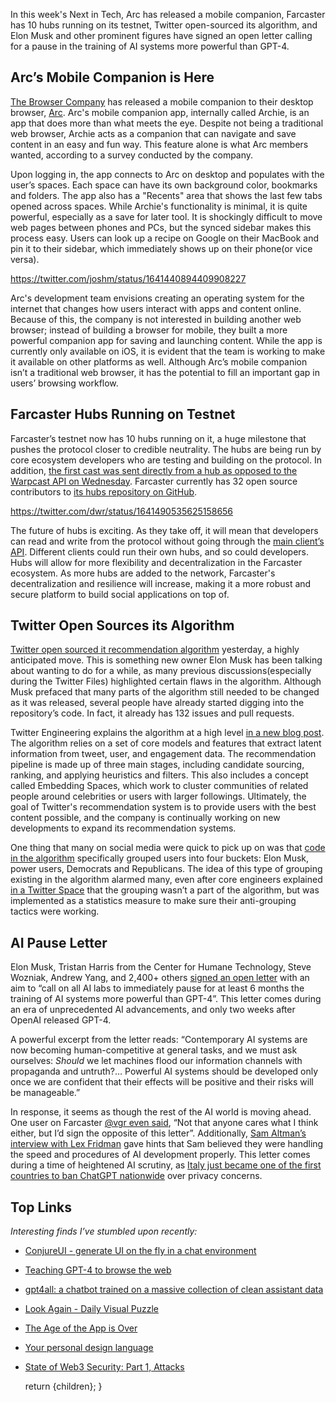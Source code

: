 
<ArticleMetaTags 
  title="Next in Tech - Apr. 1, 2023" 
  description="Next in Tech - Apr. 1, 2023"
  slug="next-in-tech-apr-1-2023"
  image="https://res.cloudinary.com/dz3c2rl2o/image/upload/v1704142854/media/NextInTechApr12023.png"
/>

In this week's Next in Tech, Arc has released a mobile companion, Farcaster has 10 hubs running on its testnet, Twitter open-sourced its algorithm, and Elon Musk and other prominent figures have signed an open letter calling for a pause in the training of AI systems more powerful than GPT-4.

## Arc’s Mobile Companion is Here

[The Browser Company](https://thebrowser.company/) has released a mobile companion to their desktop browser, [Arc](https://arc.net). Arc's mobile companion app, internally called Archie, is an app that does more than what meets the eye. Despite not being a traditional web browser, Archie acts as a companion that can navigate and save content in an easy and fun way. This feature alone is what Arc members wanted, according to a survey conducted by the company.

Upon logging in, the app connects to Arc on desktop and populates with the user’s spaces. Each space can have its own background color, bookmarks and folders. The app also has a "Recents" area that shows the last few tabs opened across spaces. While Archie's functionality is minimal, it is quite powerful, especially as a save for later tool. It is shockingly difficult to move web pages between phones and PCs, but the synced sidebar makes this process easy. Users can look up a recipe on Google on their MacBook and pin it to their sidebar, which immediately shows up on their phone(or vice versa).

https://twitter.com/joshm/status/1641440894409908227

Arc's development team envisions creating an operating system for the internet that changes how users interact with apps and content online. Because of this, the company is not interested in building another web browser; instead of building a browser for mobile, they built a more powerful companion app for saving and launching content. While the app is currently only available on iOS, it is evident that the team is working to make it available on other platforms as well. Although Arc’s mobile companion isn’t a traditional web browser, it has the potential to fill an important gap in users’ browsing workflow.

## Farcaster Hubs Running on Testnet

Farcaster’s testnet now has 10 hubs running on it, a huge milestone that pushes the protocol closer to credible neutrality. The hubs are being run by core ecosystem developers who are testing and building on the protocol. In addition, [the first cast was sent directly from a hub as opposed to the Warpcast API on Wednesday](https://warpcast.com/dwr/0x36367c). Farcaster currently has 32 open source contributors to [its hubs repository on GitHub](https://github.com/farcasterxyz/hub-monorepo).

https://twitter.com/dwr/status/1641490535625158656

The future of hubs is exciting. As they take off, it will mean that developers can read and write from the protocol without going through the [main client’s API](https://warpcast.notion.site/Merkle-v2-API-Documentation-c19a9494383a4ce0bd28db6d44d99ea8). Different clients could run their own hubs, and so could developers. Hubs will allow for more flexibility and decentralization in the Farcaster ecosystem. As more hubs are added to the network, Farcaster's decentralization and resilience will increase, making it a more robust and secure platform to build social applications on top of.

## Twitter Open Sources its Algorithm

[Twitter open sourced it recommendation algorithm](https://github.com/twitter/the-algorithm/) yesterday, a highly anticipated move. This is something new owner Elon Musk has been talking about wanting to do for a while, as many previous discussions(especially during the Twitter Files) highlighted certain flaws in the algorithm. Although Musk prefaced that many parts of the algorithm still needed to be changed as it was released, several people have already started digging into the repository’s code. In fact, it already has 132 issues and pull requests.

<CldImage src="media/TwitterAlgoDiagram.png" alt="Twitter algorithm diagram" width="700" height="700" className="p-2 pt-0" />

Twitter Engineering explains the algorithm at a high level [in a new blog post](https://blog.twitter.com/engineering/en_us/topics/open-source/2023/twitter-recommendation-algorithm). The algorithm relies on a set of core models and features that extract latent information from tweet, user, and engagement data. The recommendation pipeline is made up of three main stages, including candidate sourcing, ranking, and applying heuristics and filters. This also includes a concept called Embedding Spaces, which work to cluster communities of related people around celebrities or users with larger followings. Ultimately, the goal of Twitter's recommendation system is to provide users with the best content possible, and the company is continually working on new developments to expand its recommendation systems.

<CldImage src="media/TwitterAlgoCodeSnippet.jpg" alt="Twitter algorithm code snippet" width="700" height="700" className="p-2 pt-0" />

One thing that many on social media were quick to pick up on was that [code in the algorithm](https://github.com/twitter/the-algorithm/blob/7f90d0ca342b928b479b512ec51ac2c3821f5922/home-mixer/server/src/main/scala/com/twitter/home_mixer/functional_component/decorator/HomeTweetTypePredicates.scala#L224-L247) specifically grouped users into four buckets: Elon Musk, power users, Democrats and Republicans. The idea of this type of grouping existing in the algorithm alarmed many, even after core engineers explained [in a Twitter Space](https://twitter.com/elonmusk/status/1641880448061120513) that the grouping wasn’t a part of the algorithm, but was implemented as a statistics measure to make sure their anti-grouping tactics were working.

## AI Pause Letter

Elon Musk, Tristan Harris from the Center for Humane Technology, Steve Wozniak, Andrew Yang, and 2,400+ others [signed an open letter](https://futureoflife.org/open-letter/pause-giant-ai-experiments/) with an aim to “call on all AI labs to immediately pause for at least 6 months the training of AI systems more powerful than GPT-4”. This letter comes during an era of unprecedented AI advancements, and only two weeks after OpenAI released GPT-4.

A powerful excerpt from the letter reads: “Contemporary AI systems are now becoming human-competitive at general tasks, and we must ask ourselves: _Should_ we let machines flood our information channels with propaganda and untruth?… Powerful AI systems should be developed only once we are confident that their effects will be positive and their risks will be manageable.”

<CldImage src="media/PauseAIOpenLetter.jpg" alt="Pause AI advancement open letter" width="700" height="700" className="p-2 pt-0" />

In response, it seems as though the rest of the AI world is moving ahead. One user on Farcaster [@vgr even said](https://warpcast.com/vgr/0x6089f3), “Not that anyone cares what I think either, but I’d sign the opposite of this letter”. Additionally, [Sam Altman’s interview with Lex Fridman](https://www.youtube.com/watch?v=L_Guz73e6fw&t=34s) gave hints that Sam believed they were handling the speed and procedures of AI development properly. This letter comes during a time of heightened AI scrutiny, as [Italy just became one of the first countries to ban ChatGPT nationwide](https://www.bbc.com/news/technology-65139406) over privacy concerns.

## Top Links

_Interesting finds I’ve stumbled upon recently:_

- [ConjureUI - generate UI on the fly in a chat environment](https://twitter.com/sgrove/status/1640417065650778113)
- [Teaching GPT-4 to browse the web](https://twitter.com/m1guelpf/status/1640020967442227200)
- [gpt4all: a chatbot trained on a massive collection of clean assistant data](https://github.com/nomic-ai/gpt4all)
- [Look Again - Daily Visual Puzzle](https://lookaga.in/)
- [The Age of the App is Over](https://browsercompany.substack.com/p/the-age-of-the-app-is-over)
- [Your personal design language](https://www.proofofconcept.pub/p/your-personal-design-language)
- [State of Web3 Security: Part 1, Attacks](https://blog.stelolabs.com/state-of-web3-security-part-1/)

  return <MdxLayout>{children}</MdxLayout>;
}